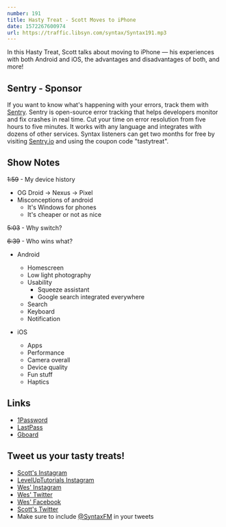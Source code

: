 ```yaml
---
number: 191
title: Hasty Treat - Scott Moves to iPhone
date: 1572267600974
url: https://traffic.libsyn.com/syntax/Syntax191.mp3
---
```


In this Hasty Treat, Scott talks about moving to iPhone — his experiences with both Android and iOS, the advantages and disadvantages of both, and more! 

## Sentry - Sponsor
If you want to know what's happening with your errors, track them with [Sentry](https://sentry.io/). Sentry is open-source error tracking that helps developers monitor and fix crashes in real time. Cut your time on error resolution from five hours to five minutes. It works with any language and integrates with dozens of other services. Syntax listeners can get two months for free by visiting [Sentry.io](https://sentry.io/) and using the coupon code "tastytreat".

## Show Notes

~~1:59~~ - My device history

* OG Droid → Nexus → Pixel
* Misconceptions of android
  * It's Windows for phones
  * It's cheaper or not as nice

~~5:03~~ - Why switch?

~~6:39~~ - Who wins what?

* Android
  * Homescreen
  * Low light photography
  * Usability
    * Squeeze assistant
    * Google search integrated everywhere
  * Search
  * Keyboard
  * Notification

* iOS
  * Apps
  * Performance
  * Camera overall
  * Device quality
  * Fun stuff
  * Haptics

## Links
* [1Password](https://1password.com/)
* [LastPass](https://www.lastpass.com/)
* [Gboard](https://play.google.com/store/apps/details?id=com.google.android.inputmethod.latin&hl=en_US)


## Tweet us your tasty treats!
* [Scott's Instagram](https://www.instagram.com/stolinski/)
* [LevelUpTutorials Instagram](https://www.instagram.com/LevelUpTutorials/)
* [Wes' Instagram](https://www.instagram.com/wesbos/)
* [Wes' Twitter](https://twitter.com/wesbos)
* [Wes' Facebook](https://www.facebook.com/wesbos.developer)
* [Scott's Twitter](https://twitter.com/stolinski)
* Make sure to include [@SyntaxFM](https://twitter.com/SyntaxFM) in your tweets